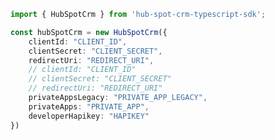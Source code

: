 ```typescript index.ts
import { HubSpotCrm } from 'hub-spot-crm-typescript-sdk';

const hubSpotCrm = new HubSpotCrm({
    clientId: "CLIENT_ID",
    clientSecret: "CLIENT_SECRET",
    redirectUri: "REDIRECT_URI",
    // clientId: "CLIENT_ID"
    // clientSecret: "CLIENT_SECRET"
    // redirectUri: "REDIRECT_URI"
    privateAppsLegacy: "PRIVATE_APP_LEGACY",
    privateApps: "PRIVATE_APP",
    developerHapikey: "HAPIKEY"
})
```